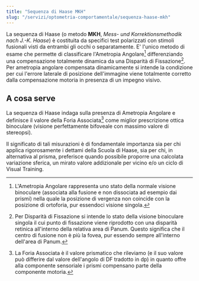 ```yaml
---
title: "Sequenza di Haase MKH"
slug: "/servizi/optometria-comportamentale/sequenza-haase-mkh"
---
```


La sequenza di Haase (o metodo **MKH**, _Mess- und Korrektionsmethodik nach J.-K. Haase_) è costituita da specifici test polarizzati con stimoli fusionali visti da entrambi gli occhi o separatamente. E' l'unico metodo di esame che permette di classificare l'Ametropia Angolare[^1] differenziando una compensazione totalmente dinamica da una Disparità di Fissazione[^2]. Per ametropia angolare compensata dinamicamente si intende la condizione per cui l'errore laterale di posizione dell'immagine viene totalmente corretto dalla compensazione motoria in presenza di un impegno visivo.

## A cosa serve

La sequenza di Haase indaga sulla presenza di Ametropia Angolare e definisce il valore della Foria Associata[^3] come miglior prescrizione ottica binoculare (visione perfettamente bifoveale con massimo valore di stereopsi).

Il significato di tali misurazioni è di fondamentale importanza sia per chi applica rigorosamente i dettami della Scuola di Haase, sia per chi, in alternativa al prisma, preferisce quando possibile proporre una calcolata variazione sferica, un mirato valore addizionale per vicino e/o un ciclo di Visual Training.

[^1]: L'Ametropia Angolare rappresenta uno stato della normale visione binoculare (associata alla fusione e non dissociata ad esempio dai prismi) nella quale la posizione di vergenza non coincide con la posizione di ortoforia, pur essendoci visione singola.
[^2]: Per Disparità di Fissazione si intende lo stato della visione binoculare singola il cui punto di fissazione viene riprodotto con una disparità retinica all'interno della relativa area di Panum. Questo significa che il centro di fusione non è più la fovea, pur essendo sempre all'interno dell'area di Panum.
[^3]: La Foria Associata è il valore prismatico che rileviamo (e il suo valore può differire dal valore dell'angolo di DF tradotto in dp) in quanto offre alla componente sensoriale i prismi compensano parte della componente motoria.

